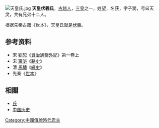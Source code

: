 {{not|天皇}}
[[File:天皇氏.jpg|thumb]]
'''天皇伏羲氏'''，[[古越人|古越人]]，[[三皇|三皇]]之一，姓望，名获，字子潤，号曰天灵，共有兄弟十二人。

根据先秦古籍《世本》，天皇氏就是[[伏羲|伏羲]]。

==参考资料==
*宋 [[劉恕|劉恕]]《[[通鑒外紀|資治通鑒外紀]]》第一卷上
*宋 [[羅泌|羅泌]]《[[路史|路史]]》
*清 [[馬驌|馬驌]]《[[繹史|繹史]]》
*先秦《[[世本|世本]]》

==相關==
*[[氏|氏]]
*[[中国历史|中国历史]]

[[Category:中國傳說時代君主|Category:中國傳說時代君主]]